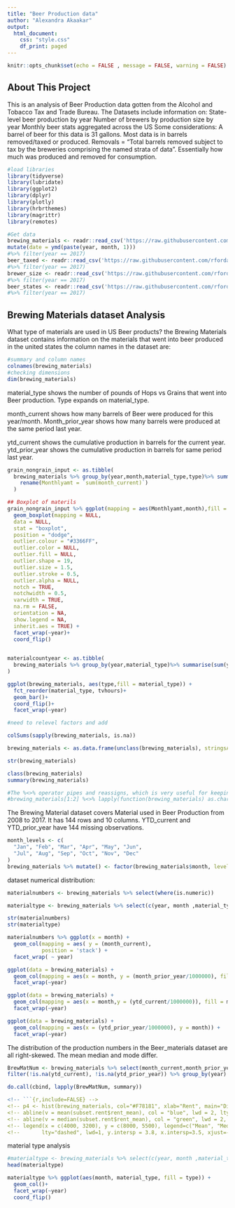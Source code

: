 ---
title: "Beer Production data"
author: "Alexandra Akaakar"
output:
  html_document:
    css: "style.css"
    df_print: paged
---

```{r setup, include=FALSE}
knitr::opts_chunk$set(echo = FALSE , message = FALSE, warning = FALSE)
```
## About This Project

This is an analysis of Beer Production data gotten from the Alcohol and Tobacco Tax and Trade Bureau.
The Datasets include information on:
State-level beer production by year 
Number of brewers by production size by year 
Monthly beer stats aggregated across the US 
Some considerations:
A barrel of beer for this data is 31 gallons.
Most data is in barrels removed/taxed or produced.
Removals = "Total barrels removed subject to tax by the breweries comprising the named strata of data". Essentially how much was produced and removed for consumption.
```{r}
#load libraries
library(tidyverse)
library(lubridate)
library(ggplot2)
library(dplyr)
library(plotly)
library(hrbrthemes)
library(magrittr)
library(remotes)
```
```{r}
#Get data
brewing_materials <- readr::read_csv('https://raw.githubusercontent.com/rfordatascience/tidytuesday/master/data/2020/2020-03-31/brewing_materials.csv')%>%
mutate(date = ymd(paste(year, month, 1)))
#%>% filter(year == 2017)
beer_taxed <- readr::read_csv('https://raw.githubusercontent.com/rfordatascience/tidytuesday/master/data/2020/2020-03-31/beer_taxed.csv') 
#%>% filter(year == 2017)
brewer_size <- readr::read_csv('https://raw.githubusercontent.com/rfordatascience/tidytuesday/master/data/2020/2020-03-31/brewer_size.csv') 
#%>% filter(year == 2017)
beer_states <- readr::read_csv('https://raw.githubusercontent.com/rfordatascience/tidytuesday/master/data/2020/2020-03-31/beer_states.csv') 
#%>% filter(year == 2017)
```

## Brewing Materials dataset Analysis
What type of materials are used in US Beer products?
the Brewing Materials dataset contains information on the materials that went into beer produced in the united states 
the column names in the dataset are:
```{r}
#summary and column names
colnames(brewing_materials)
#checking dimensions
dim(brewing_materials)

```
material_type shows the number of pounds of Hops vs Grains that went into Beer production.
Type expands on material_type.

month_current shows how many barrels of Beer were produced for this year/month. Month_prior_year shows how many barrels were produced at the same period last year.

ytd_current shows the cumulative production in barrels for the current year.  ytd_prior_year shows the cumulative production in barrels for same period last year.

```{r}
grain_nongrain_input <- as.tibble( 
  brewing_materials %>% group_by(year,month,material_type,type)%>% summarise(sum(month_current))%>%
    rename(Monthlyamt = `sum(month_current)`)
  ) 
```
```{r}
## Boxplot of materils
grain_nongrain_input %>% ggplot(mapping = aes(Monthlyamt,month),fill = type )+
  geom_boxplot(mapping = NULL,
  data = NULL,
  stat = "boxplot",
  position = "dodge",
  outlier.colour = "#3366FF",
  outlier.color = NULL,
  outlier.fill = NULL,
  outlier.shape = 19,
  outlier.size = 1.5,
  outlier.stroke = 0.5,
  outlier.alpha = NULL,
  notch = TRUE,
  notchwidth = 0.5,
  varwidth = TRUE,
  na.rm = FALSE,
  orientation = NA,
  show.legend = NA,
  inherit.aes = TRUE) +
  facet_wrap(~year)+
  coord_flip()
  
```
```{r}
materialcountyear <- as.tibble( 
  brewing_materials %>% group_by(year,material_type)%>% summarise(sum(year_current))
)
```
```{r}
ggplot(brewing_materials, aes(type,fill = material_type)) +
  fct_reorder(material_type, tvhours)+
  geom_bar()+
  coord_flip()+
  facet_wrap(~year)

#need to relevel factors and add

```
```{r}
colSums(sapply(brewing_materials, is.na))

brewing_materials <- as.data.frame(unclass(brewing_materials), stringsAsFactors = TRUE)

str(brewing_materials)

```
```{r}
class(brewing_materials)
summary(brewing_materials)

#The %<>% operator pipes and reassigns, which is very useful for keeping data cleaning and transformation simple. it requires the maagrittr function
#brewing_materials[1:2] %<>% lapply(function(brewing_materials) as.character(as.factor(brewing_materials)))
```

The Brewing Material dataset covers Material used in Beer Production from 2008 to 2017.
It has 144 rows and 10 columns. YTD_current and YTD_prior_year have 144 missing observations.

```{r}
month_levels <- c(
  "Jan", "Feb", "Mar", "Apr", "May", "Jun", 
  "Jul", "Aug", "Sep", "Oct", "Nov", "Dec"
)
brewing_materials %>% mutate() <- factor(brewing_materials$month, levels = month_levels)
```
dataset numerical distribution:
```{r}

materialnumbers <- brewing_materials %>% select(where(is.numeric))

materialtype <- brewing_materials %>% select(c(year, month ,material_type,type))

str(materialnumbers)
str(materialtype)
```
```{r}
materialnumbers %>% ggplot(x = month) +
  geom_col(mapping = aes( y = (month_current), 
           position = 'stack') + 
  facet_wrap( ~ year)

ggplot(data = brewing_materials) + 
  geom_col(mapping = aes(x = month, y = (month_prior_year/1000000), fill = month)) + 
  facet_wrap(~year)

ggplot(data = brewing_materials) + 
  geom_col(mapping = aes(x = month,y = (ytd_current/1000000)), fill = month) + 
  facet_wrap(~year)

ggplot(data = brewing_materials) + 
  geom_col(mapping = aes(x = (ytd_prior_year/1000000), y = month)) + 
  facet_wrap(~year)

```
The distribution of the production numbers in the Beer_materials dataset are all right-skewed. The mean median and mode differ.

```{r}

BrewMatNum <- brewing_materials %>% select(month_current,month_prior_year,ytd_current,ytd_prior_year,year) %>% 
filter(!is.na(ytd_current), !is.na(ytd_prior_year)) %>% group_by(year)

do.call(cbind, lapply(BrewMatNum, summary))
```
```{r}
<!-- ```{r,include=FALSE} -->
<!-- p4 <- hist(brewing_materials, col="#F78181", xlab="Rent", main="Distribution of Rent") -->
<!-- abline(v = mean(subset.rent$rent_mean), col = "blue", lwd = 2, lty="dashed") -->
<!-- abline(v = median(subset.rent$rent_mean), col = "green", lwd = 2, lty="dashed") -->
<!-- legend(x = c(4000, 3200), y = c(8000, 5500), legend=c("Mean", "Median"), col=c("blue","green"), cex=0.7,  -->
<!--       lty="dashed", lwd=1, y.intersp = 3.8, x.intersp=3.5, xjust=-1.8) -->
```
material type analysis
```{r}

#materialtype <- brewing_materials %>% select(c(year, month ,material_type,type))
head(materialtype)

materialtype %>% ggplot(aes(month, material_type, fill = type)) +
  geom_col()+
  facet_wrap(~year)
  coord_flip()

```
